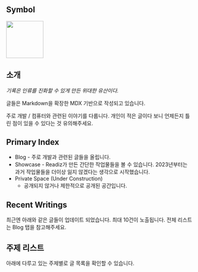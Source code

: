 
## Symbol
<Image src="readiz.jpg" width="100"/>

## 소개

*기록은 인류를 진화할 수 있게 만든 위대한 유산이다.*

글들은 Markdown을 확장한 MDX 기반으로 작성되고 있습니다.

주로 개발 / 컴퓨터와 관련된 이야기를 다룹니다. 개인이 적은 글이다 보니 언제든지 틀린 점이 있을 수 있다는 것 유의해주세요.

## Primary Index

- <Link to="/blog">Blog</Link>
    - 주로 개발과 관련된 글들을 올립니다.
- <Link to="/showcase">Showcase</Link>
    - Readiz가 만든 간단한 작업물들을 볼 수 있습니다. 2023년부터는 과거 작업물들을 더이상 잃지 않겠다는 생각으로 시작했습니다.
- Private Space (Under Construction)
    - 공개되지 않거나 제한적으로 공개된 공간입니다.

## Recent Writings

최근엔 아래와 같은 글들이 업데이트 되었습니다. 최대 10건이 노출됩니다. 전체 리스트는 Blog 탭을 참고해주세요.

<RecentWritings />

## 주제 리스트

아래에 다루고 있는 주제별로 글 목록을 확인할 수 있습니다.

<TagSummary />